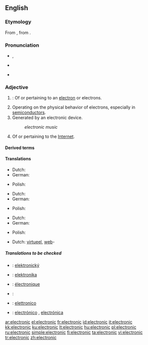 ==English==

{{rank|account|party|sight|455|electronic|sea|necessary|idea}}

===Etymology===
From {{etyl|la|en}} {{term|electrinus||made of amber|lang=la}}, from {{etyl|grc|en}}  {{term|ἤλεκτρον||amber|tr=ēlektron|lang=grc|sc=polytonic}}.

===Pronunciation===
* {{a|RP}} {{IPA|/ˌɛl.ɛkˈtɹɒn.ɪk/|/ˌɛl.ɪkˈtɹɒn.ɪk/|/ɪˌlɛkˈtɹɒn.ɪk/}}, {{SAMPA|/I%lEk"trQnIk/}}
* {{a|US}} {{IPA|/ɪˌlɛkˈtɹɑː.nɪk/|/ˌiː.lɛkˈtɹɑː.nɪk/}}
* {{audio|en-us-electronic.ogg|Audio (US)}}

===Adjective===
{{en-adj|-}}

# {{context|physics|chemistry}}: Of or pertaining to an [[electron]] or electrons.
# Operating on the physical behavior of electrons, especially in [[semiconductor]]s.
# Generated by an electronic device.
#: ''electronic music''
# Of or pertaining to the [[Internet]].

====Derived terms====
{{lookfrom|electronic}}

====Translations====
{{trans-top|pertaining to electrons}}
* Dutch: {{t-|nl|elektronisch}}
* German: {{t+|de|elektronisch}}
{{trans-mid}}
* Polish: {{t-|pl|elektronowy|m}}
{{trans-bottom}}

{{trans-top|operating on behavior of electrons}}
* Dutch: {{t-|nl|elektronisch}}
* German: {{t+|de|elektronisch}}
{{trans-mid}}
* Polish: {{t+|pl|elektroniczny|m}}
{{trans-bottom}}

{{trans-top|generated by electronic device}}
* Dutch: {{t-|nl|elektronisch}}
* German: {{t+|de|elektronisch}}
{{trans-mid}}
* Polish: {{t+|pl|elektroniczny|m}}
{{trans-bottom}}

{{trans-top|of or pertaining to the Internet}}
* Dutch: [[virtueel]], [[web]]-
{{trans-mid}}
{{trans-bottom}}

=====Translations to be checked=====
{{top2}}
* {{ttbc|Czech}}: [[elektronický]] {{m}}
* {{ttbc|Esperanto}}: [[elektronika]]
* {{ttbc|French}}: [[électronique]] 
* {{ttbc|German}}: {{t+|de|elektronisch}}
* {{ttbc|Italian}}: [[elettronico]]
{{mid2}}
* {{ttbc|Spanish}}: [[electrónico]] {{m}}, [[electrónica]] {{f}}
{{bottom2}}

[[ar:electronic]]
[[el:electronic]]
[[fr:electronic]]
[[id:electronic]]
[[it:electronic]]
[[kk:electronic]]
[[ku:electronic]]
[[lt:electronic]]
[[hu:electronic]]
[[pl:electronic]]
[[ru:electronic]]
[[simple:electronic]]
[[fi:electronic]]
[[ta:electronic]]
[[vi:electronic]]
[[tr:electronic]]
[[zh:electronic]]